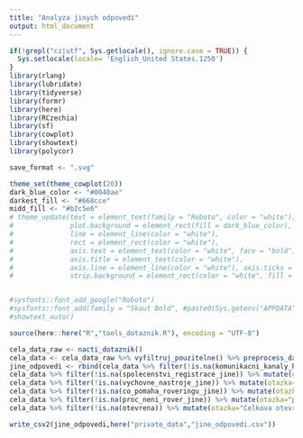 ```yaml
---
title: "Analyza jinych odpovedi"
output: html_document
---
```


```r
if(!grepl("cz|utf", Sys.getlocale(), ignore.case = TRUE)) {
  Sys.setlocale(locale= 'English_United States.1250')
}
library(rlang)
library(lubridate)
library(tidyverse)
library(formr)
library(here)
library(RCzechia)
library(sf)
library(cowplot)
library(showtext)
library(polycor)

save_format <- ".svg"

theme_set(theme_cowplot(20))
dark_blue_color <- "#0040ae"
darkest_fill <- "#668cce"
midd_fill <- "#b2c5e6"
# theme_update(text = element_text(family = "Roboto", color = "white"), 
#              plot.background = element_rect(fill = dark_blue_color), 
#              line = element_line(color = "white"), 
#              rect = element_rect(color = "white"), 
#              axis.text = element_text(color = "white", face = "bold"), 
#              axis.title = element_text(color = "white"),
#              axis.line = element_line(color = "white"), axis.ticks = element_line(color = "white"),
#              strip.background = element_rect(color = "white", fill = darkest_fill))


#sysfonts::font_add_google("Roboto")
#sysfonts::font_add(family = "Skaut Bold", #paste0(Sys.getenv("APPDATA"),"/../Local/Microsoft/Windows/Fonts/skaut-bold-webfont.otf"))
#showtext_auto()

source(here::here("R","tools_dotaznik.R"), encoding = "UTF-8")

```

```r
cela_data_raw <- nacti_dotaznik()
cela_data <- cela_data_raw %>% vyfiltruj_pouzitelne() %>% preprocess_dat(verbose = FALSE) 
jine_odpovedi <- rbind(cela_data %>% filter(!is.na(komunikacni_kanaly_hypoteticke_jine)) %>% mutate(otazka="komunikacni_kanaly_hypoteticke") %>% select(otazka, text=komunikacni_kanaly_hypoteticke_jine),
cela_data %>% filter(!is.na(spolecenstvi_registrace_jine)) %>% mutate(otazka="spolecenstvi_registrace") %>% select(otazka,text=spolecenstvi_registrace_jine),
cela_data %>% filter(!is.na(vychovne_nastroje_jine)) %>% mutate(otazka="vychovne_nastroje") %>% select(otazka,text=vychovne_nastroje_jine),
cela_data %>% filter(!is.na(co_pomaha_roveringu_jine)) %>% mutate(otazka="co_pomaha_roveringu") %>% select(otazka,text=co_pomaha_roveringu_jine),
cela_data %>% filter(!is.na(proc_neni_rover_jine)) %>% mutate(otazka="proc_neni_rover") %>% select(otazka,text=proc_neni_rover_jine),
cela_data %>% filter(!is.na(otevrena)) %>% mutate(otazka="Celkova otevrena otazka") %>% select(otazka,text=otevrena))

write_csv2(jine_odpovedi,here("private_data","jine_odpovedi.csv"))

```